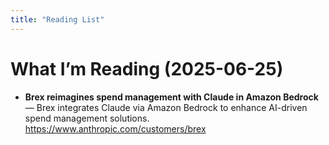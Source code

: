 ```yaml
---
title: "Reading List"
---
```


# What I’m Reading (2025-06-25)

- **Brex reimagines spend management with Claude in Amazon Bedrock** — Brex integrates Claude via Amazon Bedrock to enhance AI-driven spend management solutions.  
  <https://www.anthropic.com/customers/brex>
